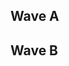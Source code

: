 {{DISPLAYTITLE:Smash Valley VII: ''Melee'' Singles Pools}}{{SetGame|melee}}
{{Tabs static
|name1=Overview
|link1=Smash Valley/VII/Melee
|name2=Singles Pools
|link2=Smash Valley/VII/Melee/Singles Pools
|name3=Singles Bracket
|link3=Smash Valley/VII/Melee/Singles Bracket
|name4=Doubles Bracket
|link4=Smash Valley/VII/Melee/Doubles Bracket
|This=2
}}
==Wave A==
{{Box|start|padding=4em}}
==={{HiddenSort|A1}}===
{{GroupTableStart |Bracket A1|width=300px}}
{{GroupTableSlot|Hungrybox|flag=us|win_m=3|lose_m=0|place=1|bg=up|go={{advance|Smash Valley/VII/Melee/Singles Bracket#Winners Bracket}}}}
{{GroupTableSlot|Kaeon|flag=us|win_m=3|lose_m=0|place=1|bg=up|go={{advance|Smash Valley/VII/Melee/Singles Bracket#Winners Bracket}}}}
{{GroupTableSlot|SluG|flag=us|win_m=4|lose_m=1|place=4|bg=stay|go={{advance|Smash Valley/VII/Melee/Singles Bracket#Losers Bracket}}}}
{{GroupTableSlot|TheSWOOPER|flag=us|win_m=3|lose_m=1|place=4|bg=stay|go={{advance|Smash Valley/VII/Melee/Singles Bracket#Losers Bracket}}}}
{{GroupTableSlot|HomeMadeWaffles|flag=us|win_m=3|lose_m=1|place=4|bg=stay|go={{advance|Smash Valley/VII/Melee/Singles Bracket#Losers Bracket}}}}
{{GroupTableSlot|JoJo|flag=us|win_m=3|lose_m=1|place=4|bg=stay|go={{advance|Smash Valley/VII/Melee/Singles Bracket#Losers Bracket}}}}
{{GroupTableSlot|Vincessant|flag=us|win_m=3|lose_m=2|place=7|bg=down}}
{{GroupTableSlot|Jada|flag=us|win_m=3|lose_m=2|place=7|bg=down}}
{{GroupTableSlot|Big Wenz|flag=us|win_m=3|lose_m=2|place=9|bg=down}}
{{GroupTableSlot|Freddiefishstix|flag=us|win_m=3|lose_m=2|place=9|bg=down}}
{{GroupTableSlot|hardp0int|flag=us|win_m=3|lose_m=2|place=9|bg=down}}
{{GroupTableSlot|Freky|flag=us|win_m=3|lose_m=2|place=9|bg=down}}
{{GroupTableSlot|yuyu|flag=us|win_m=2|lose_m=2|place=13|bg=down}}
{{GroupTableSlot|Luke Wilson|flag=us|win_m=2|lose_m=2|place=13|bg=down}}
{{GroupTableSlot|Hunter|flag=us|win_m=2|lose_m=2|place=13|bg=down}}
{{GroupTableSlot|PIPE|flag=us|win_m=2|lose_m=2|place=13|bg=down}}
{{GroupTableSlot|BIGDADDYGANON|flag=us|win_m=1|lose_m=2|place=17|bg=down}}
{{GroupTableSlot|FancyPants|flag=us|win_m=1|lose_m=2|place=17|bg=down}}
{{GroupTableSlot|Hyruler|flag=mx|win_m=1|lose_m=2|place=17|bg=down}}
{{GroupTableSlot|nevets|flag=us|win_m=1|lose_m=2|place=17|bg=down}}
{{GroupTableSlot|unclechen|flag=us|win_m=1|lose_m=2|place=17|bg=down}}
{{GroupTableSlot|Zant|flag=us|win_m=0|lose_m=2|place=17|bg=down}}
{{GroupTableSlot|Turen|flag=|win_m=0|lose_m=2|place=17|bg=down}}
{{GroupTableSlot|Bad Graphics Ghost|flag=us|win_m=0|lose_m=2|place=17|bg=down}}
{{GroupTableSlot|Mono|flag=us|win_m=0|lose_m=2|place=25|bg=down}}
{{GroupTableSlot|Manjo|flag=us|win_m=0|lose_m=2|place=25|bg=down}}
{{GroupTableSlot|Monk|flag=us|win_m=0|lose_m=2|place=25|bg=down}}
{{GroupTableSlot|Luft|flag=us|win_m=0|lose_m=2|place=25|bg=down}}
{{GroupTableSlot|Hiro|flag=us|win_m=0|lose_m=2|place=25|bg=down}}
{{GroupTableEnd}}
{{Box|break|padding=4em}}

==={{HiddenSort|A2}}===
{{GroupTableStart |Bracket A2|width=300px}}
{{GroupTableSlot|Lucky|flag=us|win_m=3|lose_m=0|place=1|bg=up|go={{advance|Smash Valley/VII/Melee/Singles Bracket#Winners Bracket}}}}
{{GroupTableSlot|Jerry|flag=us|win_m=3|lose_m=0|place=1|bg=up|go={{advance|Smash Valley/VII/Melee/Singles Bracket#Winners Bracket}}}}
{{GroupTableSlot|Roboticphish|flag=us|win_m=4|lose_m=1|place=4|bg=stay|go={{advance|Smash Valley/VII/Melee/Singles Bracket#Losers Bracket}}}}
{{GroupTableSlot|bambi|flag=us|win_m=4|lose_m=1|place=4|bg=stay|go={{advance|Smash Valley/VII/Melee/Singles Bracket#Losers Bracket}}}}
{{GroupTableSlot|MoG|flag=us|win_m=3|lose_m=1|place=4|bg=stay|go={{advance|Smash Valley/VII/Melee/Singles Bracket#Losers Bracket}}}}
{{GroupTableSlot|mayb|flag=us|win_m=2|lose_m=1|place=4|bg=stay|go={{advance|Smash Valley/VII/Melee/Singles Bracket#Losers Bracket}}}}
{{GroupTableSlot|Nightwing|flag=us|win_m=4|lose_m=2|place=7|bg=down}}
{{GroupTableSlot|Juggleguy|flag=us|win_m=3|lose_m=2|place=7|bg=down}}
{{GroupTableSlot|UltimaScout|flag=us|win_m=3|lose_m=2|place=9|bg=down}}
{{GroupTableSlot|Fiona|flag=us|win_m=3|lose_m=2|place=9|bg=down}}
{{GroupTableSlot|Basic Stitch|flag=us|win_m=3|lose_m=2|place=9|bg=down}}
{{GroupTableSlot|Lax|flag=us|win_m=2|lose_m=2|place=9|bg=down}}
{{GroupTableSlot|Esq.|flag=us|win_m=2|lose_m=2|place=13|bg=down}}
{{GroupTableSlot|Spud|flag=us|win_m=2|lose_m=2|place=13|bg=down}}
{{GroupTableSlot|Iroh|flag=us|win_m=2|lose_m=2|place=13|bg=down}}
{{GroupTableSlot|Roland|flag=us|win_m=2|lose_m=2|place=13|bg=down}}
{{GroupTableSlot|Geez|flag=us|win_m=1|lose_m=2|place=17|bg=down}}
{{GroupTableSlot|Skitz|flag=|win_m=1|lose_m=2|place=17|bg=down}}
{{GroupTableSlot|Grim|flag=us|win_m=1|lose_m=2|place=17|bg=down}}
{{GroupTableSlot|Jwinny|flag=us|win_m=1|lose_m=2|place=17|bg=down}}
{{GroupTableSlot|haggis|flag=us|win_m=1|lose_m=2|place=17|bg=down}}
{{GroupTableSlot|Fabio|flag=us|win_m=0|lose_m=2|place=17|bg=down}}
{{GroupTableSlot|Toady|flag=us|win_m=0|lose_m=2|place=17|bg=down}}
{{GroupTableSlot|U1-RK|flag=us|win_m=0|lose_m=2|place=17|bg=down}}
{{GroupTableSlot|Duck Lord|flag=|win_m=0|lose_m=2|place=25|bg=down}}
{{GroupTableSlot|Spaghetti|flag=us|win_m=0|lose_m=2|place=25|bg=down}}
{{GroupTableSlot|Protein|flag=us|win_m=0|lose_m=2|place=25|bg=down}}
{{GroupTableSlot|Heartstrings|flag=us|win_m=0|lose_m=2|place=25|bg=down}}
{{GroupTableSlot|Arcana_force|flag=us|win_m=0|lose_m=2|place=25|bg=down}}
{{GroupTableEnd}}
{{Box|break|padding=4em}}

==={{HiddenSort|A3}}===
{{GroupTableStart |Bracket A3|width=300px}}
{{GroupTableSlot|Duck|flag=us|win_m=3|lose_m=0|place=1|bg=up|go={{advance|Smash Valley/VII/Melee/Singles Bracket#Winners Bracket}}}}
{{GroupTableSlot|MilkMan|flag=us|win_m=3|lose_m=0|place=1|bg=up|go={{advance|Smash Valley/VII/Melee/Singles Bracket#Winners Bracket}}}}
{{GroupTableSlot|Holiday|flag=us|win_m=4|lose_m=1|place=4|bg=stay|go={{advance|Smash Valley/VII/Melee/Singles Bracket#Losers Bracket}}}}
{{GroupTableSlot|Math|flag=us|win_m=4|lose_m=1|place=4|bg=stay|go={{advance|Smash Valley/VII/Melee/Singles Bracket#Losers Bracket}}}}
{{GroupTableSlot|bobby big ballz|flag=us|win_m=3|lose_m=1|place=4|bg=stay|go={{advance|Smash Valley/VII/Melee/Singles Bracket#Losers Bracket}}}}
{{GroupTableSlot|iBDW|flag=us|win_m=2|lose_m=1|place=4|bg=stay|go={{advance|Smash Valley/VII/Melee/Singles Bracket#Losers Bracket}}}}
{{GroupTableSlot|Kevorkian|flag=us|win_m=4|lose_m=2|place=7|bg=down}}
{{GroupTableSlot|Naka|flag=us|win_m=3|lose_m=2|place=7|bg=down}}
{{GroupTableSlot|Jerry|flag=us|win_m=3|lose_m=2|place=9|bg=down}}
{{GroupTableSlot|Relyk|flag=us|win_m=3|lose_m=2|place=9|bg=down}}
{{GroupTableSlot|Skrad|flag=us|win_m=3|lose_m=2|place=9|bg=down}}
{{GroupTableSlot|Rose|flag=us|win_m=2|lose_m=2|place=9|bg=down}}
{{GroupTableSlot|Sapoc|flag=us|win_m=2|lose_m=2|place=13|bg=down}}
{{GroupTableSlot|Fujibean|flag=us|win_m=2|lose_m=2|place=13|bg=down}}
{{GroupTableSlot|Solstar|flag=us|win_m=2|lose_m=2|place=13|bg=down}}
{{GroupTableSlot|Khryke|flag=us|win_m=2|lose_m=2|place=13|bg=down}}
{{GroupTableSlot|Ozai|flag=us|win_m=1|lose_m=2|place=17|bg=down}}
{{GroupTableSlot|SuperGinger|flag=us|win_m=1|lose_m=2|place=17|bg=down}}
{{GroupTableSlot|Slick|flag=us|win_m=1|lose_m=2|place=17|bg=down}}
{{GroupTableSlot|Quinstone|flag=us|win_m=1|lose_m=2|place=17|bg=down}}
{{GroupTableSlot|NotMattG|flag=us|win_m=1|lose_m=2|place=17|bg=down}}
{{GroupTableSlot|Obi-Wan Pierogi|flag=us|win_m=0|lose_m=2|place=17|bg=down}}
{{GroupTableSlot|Zad|flag=us|win_m=0|lose_m=2|place=17|bg=down}}
{{GroupTableSlot|Stitch Homie Quan|flag=us|win_m=0|lose_m=2|place=17|bg=down}}
{{GroupTableSlot|Shiprekt|flag=us|win_m=0|lose_m=2|place=25|bg=down}}
{{GroupTableSlot|Schwety|flag=us|win_m=0|lose_m=2|place=25|bg=down}}
{{GroupTableSlot|Mugs|flag=us|win_m=0|lose_m=2|place=25|bg=down}}
{{GroupTableSlot|C9Joe|flag=us|win_m=0|lose_m=2|place=25|bg=down}}
{{GroupTableSlot|GrizzlyLongCut|flag=us|win_m=0|lose_m=2|place=25|bg=down}}
{{GroupTableEnd}}
{{Box|break|padding=4em}}

==={{HiddenSort|A4}}===
{{GroupTableStart |Bracket A4|width=300px}}
{{GroupTableSlot|Abate|flag=us|win_m=3|lose_m=0|place=1|bg=up|go={{advance|Smash Valley/VII/Melee/Singles Bracket#Winners Bracket}}}}
{{GroupTableSlot|Zain|flag=us|win_m=3|lose_m=0|place=1|bg=up|go={{advance|Smash Valley/VII/Melee/Singles Bracket#Winners Bracket}}}}
{{GroupTableSlot|Bones|flag=us|win_m=4|lose_m=1|place=4|bg=stay|go={{advance|Smash Valley/VII/Melee/Singles Bracket#Losers Bracket}}}}
{{GroupTableSlot|Fable|flag=us|win_m=4|lose_m=1|place=4|bg=stay|go={{advance|Smash Valley/VII/Melee/Singles Bracket#Losers Bracket}}}}
{{GroupTableSlot|Milhous|flag=us|win_m=3|lose_m=1|place=4|bg=stay|go={{advance|Smash Valley/VII/Melee/Singles Bracket#Losers Bracket}}}}
{{GroupTableSlot|R2DLiu|flag=us|win_m=2|lose_m=1|place=4|bg=stay|go={{advance|Smash Valley/VII/Melee/Singles Bracket#Losers Bracket}}}}
{{GroupTableSlot|2Framez|flag=us|win_m=3|lose_m=2|place=7|bg=down}}
{{GroupTableSlot|nerd|flag=us|win_m=3|lose_m=2|place=7|bg=down}}
{{GroupTableSlot|Melon|flag=us|win_m=3|lose_m=2|place=9|bg=down}}
{{GroupTableSlot|SonofaShepherd|flag=us|win_m=3|lose_m=2|place=9|bg=down}}
{{GroupTableSlot|BriBri|flag=us|win_m=3|lose_m=2|place=9|bg=down}}
{{GroupTableSlot|Hazy|flag=us|win_m=3|lose_m=2|place=9|bg=down}}
{{GroupTableSlot|Ragnite|flag=us|win_m=2|lose_m=2|place=13|bg=down}}
{{GroupTableSlot|Alternative|flag=us|win_m=2|lose_m=2|place=13|bg=down}}
{{GroupTableSlot|Alextrer|flag=es|win_m=2|lose_m=2|place=13|bg=down}}
{{GroupTableSlot|Kit|flag=us|win_m=2|lose_m=2|place=13|bg=down}}
{{GroupTableSlot|TheFonz|flag=us|win_m=1|lose_m=2|place=17|bg=down}}
{{GroupTableSlot|Viscky15|flag=us|win_m=1|lose_m=2|place=17|bg=down}}
{{GroupTableSlot|Murshaq|flag=us|win_m=1|lose_m=2|place=17|bg=down}}
{{GroupTableSlot|Habilecho|flag=us|win_m=1|lose_m=2|place=17|bg=down}}
{{GroupTableSlot|Conankudo|flag=us|win_m=1|lose_m=2|place=17|bg=down}}
{{GroupTableSlot|Mayo|flag=us|win_m=0|lose_m=2|place=17|bg=down}}
{{GroupTableSlot|Master Sergeon|flag=us|win_m=0|lose_m=2|place=17|bg=down}}
{{GroupTableSlot|Sunny D|flag=us|win_m=0|lose_m=2|place=17|bg=down}}
{{GroupTableSlot|Clean|flag=us|win_m=0|lose_m=2|place=25|bg=down}}
{{GroupTableSlot|Dapper|flag=us|win_m=0|lose_m=2|place=25|bg=down}}
{{GroupTableSlot|Weenie|flag=us|win_m=0|lose_m=2|place=25|bg=down}}
{{GroupTableSlot|Yugi|flag=us|win_m=0|lose_m=2|place=25|bg=down}}
{{GroupTableSlot|Smity|flag=us|win_m=0|lose_m=2|place=25|bg=down}}
{{GroupTableEnd}}
{{Box|end}}

==Wave B==
{{Box|start|padding=4em}}
==={{HiddenSort|B1}}===
{{GroupTableStart |Bracket B1|width=300px}}
{{GroupTableSlot|Swedish Delight|flag=us|win_m=3|lose_m=0|place=1|bg=up|go={{advance|Smash Valley/VII/Melee/Singles Bracket#Winners Bracket}}}}
{{GroupTableSlot|Drephen|flag=us|win_m=3|lose_m=0|place=1|bg=up|go={{advance|Smash Valley/VII/Melee/Singles Bracket#Winners Bracket}}}}
{{GroupTableSlot|Tempo|flag=us|win_m=4|lose_m=1|place=4|bg=stay|go={{advance|Smash Valley/VII/Melee/Singles Bracket#Losers Bracket}}}}
{{GroupTableSlot|JBash|flag=us|win_m=4|lose_m=1|place=4|bg=stay|go={{advance|Smash Valley/VII/Melee/Singles Bracket#Losers Bracket}}}}
{{GroupTableSlot|Atomsk|flag=us|win_m=2|lose_m=1|place=4|bg=stay|go={{advance|Smash Valley/VII/Melee/Singles Bracket#Losers Bracket}}}}
{{GroupTableSlot|hat|flag=us|win_m=2|lose_m=1|place=4|bg=stay|go={{advance|Smash Valley/VII/Melee/Singles Bracket#Losers Bracket}}}}
{{GroupTableSlot|Taki|flag=us|win_m=3|lose_m=2|place=7|bg=down}}
{{GroupTableSlot|Semi|flag=us|win_m=3|lose_m=2|place=7|bg=down}}
{{GroupTableSlot|FendrickLamar|flag=us|win_m=3|lose_m=2|place=9|bg=down}}
{{GroupTableSlot|Empale|flag=us|win_m=3|lose_m=2|place=9|bg=down}}
{{GroupTableSlot|Hoborg|flag=us|win_m=3|lose_m=2|place=9|bg=down}}
{{GroupTableSlot|Battery|flag=us|win_m=3|lose_m=2|place=9|bg=down}}
{{GroupTableSlot|JHTL|flag=us|win_m=2|lose_m=2|place=13|bg=down}}
{{GroupTableSlot|francis ford copkilla|flag=us|win_m=2|lose_m=2|place=13|bg=down}}
{{GroupTableSlot|Hopy|flag=us|win_m=2|lose_m=2|place=13|bg=down}}
{{GroupTableSlot|SQ|flag=us|win_m=1|lose_m=2|place=13|bg=down}}
{{GroupTableSlot|Joker|flag=us|win_m=1|lose_m=2|place=17|bg=down}}
{{GroupTableSlot|HaXeD|flag=us|win_m=1|lose_m=2|place=17|bg=down}}
{{GroupTableSlot|Digitalism|flag=us|win_m=1|lose_m=2|place=17|bg=down}}
{{GroupTableSlot|CriminalScum|flag=us|win_m=1|lose_m=2|place=17|bg=down}}
{{GroupTableSlot|Danny T|flag=us|win_m=1|lose_m=2|place=17|bg=down}}
{{GroupTableSlot|Naps|flag=us|win_m=0|lose_m=2|place=17|bg=down}}
{{GroupTableSlot|Shinnoha|flag=us|win_m=0|lose_m=2|place=17|bg=down}}
{{GroupTableSlot|Axis|flag=us|win_m=0|lose_m=2|place=17|bg=down}}
{{GroupTableSlot|Nenjah|flag=us|win_m=0|lose_m=2|place=25|bg=down}}
{{GroupTableSlot|Megamoose|flag=us|win_m=0|lose_m=2|place=25|bg=down}}
{{GroupTableSlot|CONSCRIPT|flag=us|win_m=0|lose_m=2|place=25|bg=down}}
{{GroupTableSlot|DA_Muffinman|flag=|win_m=0|lose_m=2|place=25|bg=down}}
{{GroupTableEnd}}
{{Box|break|padding=4em}}

==={{HiddenSort|B2}}===
{{GroupTableStart |Bracket B2|width=300px}}
{{GroupTableSlot|lloD|flag=us|win_m=3|lose_m=0|place=1|bg=up|go={{advance|Smash Valley/VII/Melee/Singles Bracket#Winners Bracket}}}}
{{GroupTableSlot|Ginger|flag=us|win_m=3|lose_m=0|place=1|bg=up|go={{advance|Smash Valley/VII/Melee/Singles Bracket#Winners Bracket}}}}
{{GroupTableSlot|bradday|flag=us|win_m=5|lose_m=1|place=4|bg=stay|go={{advance|Smash Valley/VII/Melee/Singles Bracket#Losers Bracket}}}}
{{GroupTableSlot|Gerb|flag=us|win_m=4|lose_m=1|place=4|bg=stay|go={{advance|Smash Valley/VII/Melee/Singles Bracket#Losers Bracket}}}}
{{GroupTableSlot|BIG KID|flag=us|win_m=3|lose_m=1|place=4|bg=stay|go={{advance|Smash Valley/VII/Melee/Singles Bracket#Losers Bracket}}}}
{{GroupTableSlot|Bob-omb|flag=us|win_m=3|lose_m=1|place=4|bg=stay|go={{advance|Smash Valley/VII/Melee/Singles Bracket#Losers Bracket}}}}
{{GroupTableSlot|Puddle|flag=us|win_m=3|lose_m=2|place=7|bg=down}}
{{GroupTableSlot|.Ðempt|flag=us|win_m=3|lose_m=2|place=7|bg=down}}
{{GroupTableSlot|Harry|flag=us|win_m=3|lose_m=2|place=9|bg=down}}
{{GroupTableSlot|Happy|flag=us|win_m=3|lose_m=2|place=9|bg=down}}
{{GroupTableSlot|Ferriswheel|flag=us|win_m=3|lose_m=2|place=9|bg=down}}
{{GroupTableSlot|Boyd|flag=us|win_m=1|lose_m=2|place=9|bg=down}}
{{GroupTableSlot|Stavino|flag=us|win_m=2|lose_m=2|place=13|bg=down}}
{{GroupTableSlot|TEHHAH|flag=us|win_m=2|lose_m=2|place=13|bg=down}}
{{GroupTableSlot|Wolfram|flag=us|win_m=2|lose_m=2|place=13|bg=down}}
{{GroupTableSlot|Krispy|flag=us|win_m=1|lose_m=2|place=13|bg=down}}
{{GroupTableSlot|SOB|flag=us|win_m=1|lose_m=2|place=17|bg=down}}
{{GroupTableSlot|winmil|flag=us|win_m=1|lose_m=2|place=17|bg=down}}
{{GroupTableSlot|Azzy|flag=us|win_m=1|lose_m=2|place=17|bg=down}}
{{GroupTableSlot|Dad|flag=|win_m=1|lose_m=2|place=17|bg=down}}
{{GroupTableSlot|toast|flag=us|win_m=1|lose_m=2|place=17|bg=down}}
{{GroupTableSlot|Exotik|flag=us|win_m=1|lose_m=2|place=17|bg=down}}
{{GroupTableSlot|TimKO AF|flag=us|win_m=0|lose_m=2|place=17|bg=down}}
{{GroupTableSlot|Lee Lemon|flag=us|win_m=0|lose_m=2|place=17|bg=down}}
{{GroupTableSlot|Tekashi|flag=us|win_m=0|lose_m=2|place=25|bg=down}}
{{GroupTableSlot|Temtem|flag=us|win_m=0|lose_m=2|place=25|bg=down}}
{{GroupTableSlot|Green Moron|flag=|win_m=0|lose_m=2|place=25|bg=down}}
{{GroupTableSlot|oh gosh|flag=us|win_m=0|lose_m=2|place=25|bg=down}}
{{GroupTableSlot|DIO|flag=us|win_m=0|lose_m=2|place=25|bg=down}}
{{GroupTableEnd}}
{{Box|break|padding=4em}}

==={{HiddenSort|B3}}===
{{GroupTableStart |Bracket B3|width=300px}}
{{GroupTableSlot|KJH|flag=us|win_m=3|lose_m=0|place=1|bg=up|go={{advance|Smash Valley/VII/Melee/Singles Bracket#Winners Bracket}}}}
{{GroupTableSlot|Hax|flag=us|win_m=3|lose_m=0|place=1|bg=up|go={{advance|Smash Valley/VII/Melee/Singles Bracket#Winners Bracket}}}}
{{GroupTableSlot|Papa|flag=us|win_m=4|lose_m=1|place=4|bg=stay|go={{advance|Smash Valley/VII/Melee/Singles Bracket#Losers Bracket}}}}
{{GroupTableSlot|Mingee|flag=us|win_m=4|lose_m=1|place=4|bg=stay|go={{advance|Smash Valley/VII/Melee/Singles Bracket#Losers Bracket}}}}
{{GroupTableSlot|Cool Lime|flag=us|win_m=2|lose_m=1|place=4|bg=stay|go={{advance|Smash Valley/VII/Melee/Singles Bracket#Losers Bracket}}}}
{{GroupTableSlot|lint|flag=us|win_m=2|lose_m=1|place=4|bg=stay|go={{advance|Smash Valley/VII/Melee/Singles Bracket#Losers Bracket}}}}
{{GroupTableSlot|Deep Fox|flag=us|win_m=3|lose_m=2|place=7|bg=down}}
{{GroupTableSlot|WiLD|flag=us|win_m=3|lose_m=2|place=7|bg=down}}
{{GroupTableSlot|lime cat|flag=us|win_m=3|lose_m=2|place=9|bg=down}}
{{GroupTableSlot|DudeMatt|flag=us|win_m=3|lose_m=2|place=9|bg=down}}
{{GroupTableSlot|Ganondorf|flag=us|win_m=3|lose_m=2|place=9|bg=down}}
{{GroupTableSlot|Asidyx|flag=us|win_m=3|lose_m=2|place=9|bg=down}}
{{GroupTableSlot|Ears|flag=us|win_m=2|lose_m=2|place=13|bg=down}}
{{GroupTableSlot|Odyssey|flag=us|win_m=2|lose_m=2|place=13|bg=down}}
{{GroupTableSlot|TehPinkEmoBunni|flag=us|win_m=2|lose_m=2|place=13|bg=down}}
{{GroupTableSlot|Dragonair|flag=us|win_m=1|lose_m=2|place=13|bg=down}}
{{GroupTableSlot|BPH|flag=us|win_m=1|lose_m=2|place=17|bg=down}}
{{GroupTableSlot|Bung|flag=us|win_m=1|lose_m=2|place=17|bg=down}}
{{GroupTableSlot|Mari|flag=us|win_m=1|lose_m=2|place=17|bg=down}}
{{GroupTableSlot|Ziggy|flag=us|win_m=1|lose_m=2|place=17|bg=down}}
{{GroupTableSlot|Cruelscotty|flag=us|win_m=1|lose_m=2|place=17|bg=down}}
{{GroupTableSlot|Skrai|flag=us|win_m=0|lose_m=2|place=17|bg=down}}
{{GroupTableSlot|Xanmor|flag=us|win_m=0|lose_m=2|place=17|bg=down}}
{{GroupTableSlot|Fish|flag=us|win_m=0|lose_m=2|place=17|bg=down}}
{{GroupTableSlot|BluPrint|flag=us|win_m=0|lose_m=2|place=25|bg=down}}
{{GroupTableSlot|KeeRo|flag=us|win_m=0|lose_m=2|place=25|bg=down}}
{{GroupTableSlot|SpeedFoam|flag=us|win_m=0|lose_m=2|place=25|bg=down}}
{{GroupTableSlot|JMOAN|flag=us|win_m=0|lose_m=2|place=25|bg=down}}
{{GroupTableEnd}}
{{Box|break|padding=4em}}

==={{HiddenSort|B4}}===
{{GroupTableStart |Bracket B4|width=300px}}
{{GroupTableSlot|MikeHaze|flag=us|win_m=3|lose_m=0|place=1|bg=up|go={{advance|Smash Valley/VII/Melee/Singles Bracket#Winners Bracket}}}}
{{GroupTableSlot|Rishi|flag=us|win_m=3|lose_m=0|place=1|bg=up|go={{advance|Smash Valley/VII/Melee/Singles Bracket#Winners Bracket}}}}
{{GroupTableSlot|Slypig|flag=us|win_m=5|lose_m=1|place=4|bg=stay|go={{advance|Smash Valley/VII/Melee/Singles Bracket#Losers Bracket}}}}
{{GroupTableSlot|Just Jason|flag=us|win_m=4|lose_m=1|place=4|bg=stay|go={{advance|Smash Valley/VII/Melee/Singles Bracket#Losers Bracket}}}}
{{GroupTableSlot|Bean|flag=us|win_m=3|lose_m=1|place=4|bg=stay|go={{advance|Smash Valley/VII/Melee/Singles Bracket#Losers Bracket}}}}
{{GroupTableSlot|TheRealThing|flag=us|win_m=2|lose_m=1|place=4|bg=stay|go={{advance|Smash Valley/VII/Melee/Singles Bracket#Losers Bracket}}}}
{{GroupTableSlot|Majersk21|flag=us|win_m=4|lose_m=2|place=7|bg=down}}
{{GroupTableSlot|Figment|flag=us|win_m=3|lose_m=2|place=7|bg=down}}
{{GroupTableSlot|Wenbobular|flag=us|win_m=3|lose_m=2|place=9|bg=down}}
{{GroupTableSlot|Blue Lantern|flag=us|win_m=3|lose_m=2|place=9|bg=down}}
{{GroupTableSlot|CAKE|flag=us|win_m=2|lose_m=2|place=9|bg=down}}
{{GroupTableSlot|Sp1nda|flag=us|win_m=2|lose_m=2|place=9|bg=down}}
{{GroupTableSlot|Tickle|flag=us|win_m=2|lose_m=2|place=13|bg=down}}
{{GroupTableSlot|Randy Butternubs|flag=us|win_m=2|lose_m=2|place=13|bg=down}}
{{GroupTableSlot|dudemanbro|flag=us|win_m=2|lose_m=2|place=13|bg=down}}
{{GroupTableSlot|Dichotomy|flag=us|win_m=2|lose_m=2|place=13|bg=down}}
{{GroupTableSlot|BHox|flag=us|win_m=1|lose_m=2|place=17|bg=down}}
{{GroupTableSlot|JON CENA|flag=us|win_m=1|lose_m=2|place=17|bg=down}}
{{GroupTableSlot|RubiksTheCube|flag=us|win_m=1|lose_m=2|place=17|bg=down}}
{{GroupTableSlot|Spork|flag=us|win_m=0|lose_m=2|place=17|bg=down}}
{{GroupTableSlot|Bread|flag=us|win_m=0|lose_m=2|place=17|bg=down}}
{{GroupTableSlot|Gillionayre|flag=us|win_m=0|lose_m=2|place=17|bg=down}}
{{GroupTableSlot|Arris|flag=us|win_m=0|lose_m=2|place=17|bg=down}}
{{GroupTableSlot|Qerb|flag=us|win_m=0|lose_m=2|place=17|bg=down}}
{{GroupTableSlot|CZ-Oats|flag=us|win_m=0|lose_m=2|place=25|bg=down}}
{{GroupTableSlot|SABORx|flag=us|win_m=0|lose_m=2|place=25|bg=down}}
{{GroupTableSlot|noha|flag=us|win_m=0|lose_m=2|place=25|bg=down}}
{{GroupTableSlot|Ben Zed|flag=us|win_m=0|lose_m=2|place=25|bg=down}}
{{GroupTableEnd}}
{{Box|end}}

